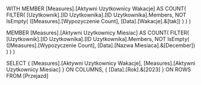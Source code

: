 WITH 
MEMBER [Measures].[Aktywni Uzytkownicy Wakacje] AS
    COUNT(
        FILTER(
            [Uzytkownik].[ID Uzytkownika].[ID Uzytkownika].Members,
            NOT IsEmpty(
                ([Measures].[Wypozyczenie Count], [Data].[Wakacje].&[tak])
            )
        )
    )

MEMBER [Measures].[Aktywni Uzytkownicy Miesiac] AS
    COUNT(
        FILTER(
            [Uzytkownik].[ID Uzytkownika].[ID Uzytkownika].Members,
            NOT IsEmpty(
                ([Measures].[Wypozyczenie Count], [Data].[Nazwa Miesiaca].&[December])
            )
        )
    )

SELECT 
{
    [Measures].[Aktywni Uzytkownicy Wakacje], 
    [Measures].[Aktywni Uzytkownicy Miesiac]
} ON COLUMNS,
{
    [Data].[Rok].&[2023]
} ON ROWS
FROM [Przejazd]

